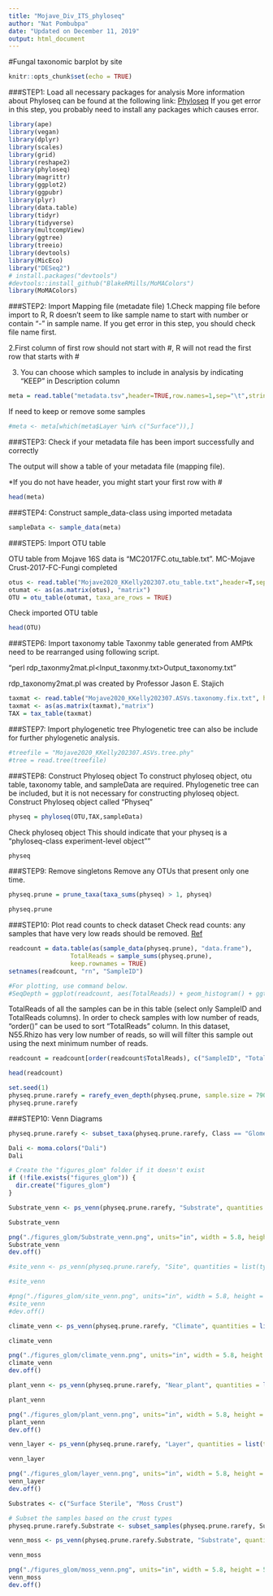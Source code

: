 ```yaml
---
title: "Mojave_Div_ITS_phyloseq"
author: "Nat Pombubpa"
date: "Updated on December 11, 2019"
output: html_document
---
```


#Fungal taxonomic barplot by site

```r
knitr::opts_chunk$set(echo = TRUE)
```

###STEP1: Load all necessary packages for analysis
More information about Phyloseq can be found at the following link: [Phyloseq](https://joey711.github.io/phyloseq/)
If you get error in this step, you probably need to install any packages which causes error.

```r
library(ape)
library(vegan)
library(dplyr)
library(scales)
library(grid)
library(reshape2)
library(phyloseq)
library(magrittr)
library(ggplot2)
library(ggpubr)
library(plyr)
library(data.table)
library(tidyr)
library(tidyverse)
library(multcompView)
library(ggtree)
library(treeio)
library(devtools)
library(MicEco)
library("DESeq2")
# install.packages("devtools")
#devtools::install_github("BlakeRMills/MoMAColors")
library(MoMAColors)
```

###STEP2: Import Mapping file (metadate file)
1.Check mapping file before import to R, R doesn’t seem to like sample name to start with number or contain “-” in sample name. If you get error in this step, you should check file name first.

2.First column of first row should not start with #, R will not read the first row that starts with #

3. You can choose which samples to include in analysis by indicating "KEEP" in Description column

```r
meta = read.table("metadata.tsv",header=TRUE,row.names=1,sep="\t",stringsAsFactors=FALSE)
```

If need to keep or remove some samples
```r
#meta <- meta[which(meta$Layer %in% c("Surface")),]
```

###STEP3: Check if your metadata file has been import successfully and correctly

The output will show a table of your metadata file (mapping file).

*If you do not have header, you might start your first row with #

```r
head(meta)
```

###STEP4: Construct sample_data-class using imported metadata

```r
sampleData <- sample_data(meta)
```

###STEP5: Import OTU table

OTU table from Mojave 16S data is “MC2017FC.otu_table.txt”.
MC-Mojave Crust-2017-FC-Fungi completed

```r
otus <- read.table("Mojave2020_KKelly202307.otu_table.txt",header=T,sep="\t",row.names=1)
otumat <- as(as.matrix(otus), "matrix")
OTU = otu_table(otumat, taxa_are_rows = TRUE)
```

Check imported OTU table

```r
head(OTU)
```

###STEP6: Import taxonomy table
Taxonmy table generated from AMPtk need to be rearranged using following script.

“perl rdp_taxonmy2mat.pl<Input_taxonmy.txt>Output_taxonomy.txt”

rdp_taxonomy2mat.pl was created by Professor Jason E. Stajich

```r
taxmat <- read.table("Mojave2020_KKelly202307.ASVs.taxonomy.fix.txt", header=T,sep="\t",row.names=1)
taxmat <- as(as.matrix(taxmat),"matrix")
TAX = tax_table(taxmat)
```

###STEP7: Import phylogenetic tree
Phylogenetic tree can also be include for further phylogenetic analysis.

```r
#treefile = "Mojave2020_KKelly202307.ASVs.tree.phy"
#tree = read.tree(treefile)
```

###STEP8: Construct Phyloseq object
To construct phyloseq object, otu table, taxonomy table, and sampleData are required. Phylogenetic tree can be included, but it is not necessary for constructing phyloseq object.
Construct Phyloseq object called "Physeq"

```r
physeq = phyloseq(OTU,TAX,sampleData)
```

Check phyloseq object
This should indicate that your physeq is a "phyloseq-class experiment-level object""

```r
physeq
```

###STEP9: Remove singletons
Remove any OTUs that present only one time.

```r
physeq.prune = prune_taxa(taxa_sums(physeq) > 1, physeq)
```

```r
physeq.prune
```

###STEP10: Plot read counts to check dataset
Check read counts: any samples that have very low reads should be removed.
[Ref](http://evomics.org/wp-content/uploads/2016/01/phyloseq-Lab-01-Answers.html)

```r
readcount = data.table(as(sample_data(physeq.prune), "data.frame"),
                 TotalReads = sample_sums(physeq.prune), 
                 keep.rownames = TRUE)
setnames(readcount, "rn", "SampleID")

#For plotting, use command below.
#SeqDepth = ggplot(readcount, aes(TotalReads)) + geom_histogram() + ggtitle("Sequencing Depth")
```

TotalReads of all the samples can be in this table (select only SampleID and TotalReads columns).
In order to check samples with low number of reads, "order()" can be used to sort "TotalReads" column.
In this dataset, N55.Rhizo has very low number of reads, so will will filter this sample out using the next minimum number of reads.
```r
readcount = readcount[order(readcount$TotalReads), c("SampleID", "TotalReads")]
```

```r
head(readcount)
```

```r
set.seed(1)
physeq.prune.rarefy = rarefy_even_depth(physeq.prune, sample.size = 7909, replace = FALSE, trimOTUs = FALSE)
physeq.prune.rarefy
```


###STEP10: Venn Diagrams

```r

physeq.prune.rarefy <- subset_taxa(physeq.prune.rarefy, Class == "Glomeromycetes")

```

```r
Dali <- moma.colors("Dali")
Dali
```


```r

# Create the "figures_glom" folder if it doesn't exist
if (!file.exists("figures_glom")) {
  dir.create("figures_glom")
}

Substrate_venn <- ps_venn(physeq.prune.rarefy, "Substrate", quantities = list(type=c("counts"), font = 1), labels = list(cex = 1.5), col = "black", fill = c(values = Dali), relative = TRUE)

Substrate_venn
```

```r

png("./figures_glom/Substrate_venn.png", units="in", width = 5.8, height = 5.8, res = 300 )
Substrate_venn
dev.off()

```

```r

#site_venn <- ps_venn(physeq.prune.rarefy, "Site", quantities = list(type=c("counts"), font = 1), labels = list(cex = 1.5), col = #"black", fill = c(values = Dali), relative = TRUE)

#site_venn

```

```r

#png("./figures_glom/site_venn.png", units="in", width = 5.8, height = 5.8, res = 300 )
#site_venn
#dev.off()

```


```r

climate_venn <- ps_venn(physeq.prune.rarefy, "Climate", quantities = list(type=c("counts"), font = 1), labels = list(cex = 1.5), col = "black", fill = c(values = Dali), relative = TRUE)

climate_venn

```

```r

png("./figures_glom/climate_venn.png", units="in", width = 5.8, height = 5.8, res = 300 )
climate_venn
dev.off()

```

```r

plant_venn <- ps_venn(physeq.prune.rarefy, "Near_plant", quantities = list(type=c("counts"), font = 1), labels = list(cex = 1.5), col = "black", fill = c(values = Dali), relative = TRUE)

plant_venn

```

```r

png("./figures_glom/plant_venn.png", units="in", width = 5.8, height = 5.8, res = 300 )
plant_venn
dev.off()

```

```r

venn_layer <- ps_venn(physeq.prune.rarefy, "Layer", quantities = list(type=c("counts"), font = 1), labels = list(cex = 1.5), col = "black", fill = c(values = Dali), relative = TRUE)

venn_layer

```

```r

png("./figures_glom/layer_venn.png", units="in", width = 5.8, height = 5.8, res = 300 )
venn_layer
dev.off()

```


```r
Substrates <- c("Surface Sterile", "Moss Crust")

# Subset the samples based on the crust types
physeq.prune.rarefy.Substrate <- subset_samples(physeq.prune.rarefy, Substrate %in% Substrates)

venn_moss <- ps_venn(physeq.prune.rarefy.Substrate, "Substrate", quantities = list(type=c("counts"), font = 1), labels = list(cex = 1.5), col = "black", fill = c(values = Dali), relative = TRUE)

venn_moss
```

```r

png("./figures_glom/moss_venn.png", units="in", width = 5.8, height = 5.8, res = 300 )
venn_moss
dev.off()

```

